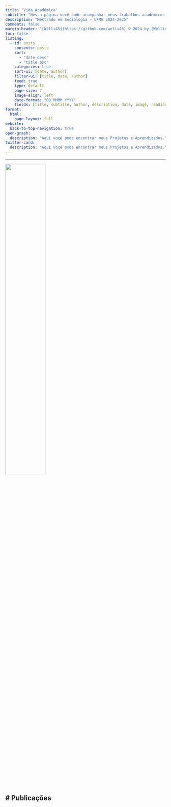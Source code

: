 ```yaml
---
title: 'Vida Acadêmica'
subtitle: "Nessa página você pode acompanhar meus trabalhos acadêmicos na área de sociologia, bem como divulgações de palestras, cursos e demais informações sobre minha trajetória acadêmica como estudante de Sociologia na UFMG."
description: "Mestrado em Sociologia - UFMG 2024-2025"
comments: false
margin-header: "[Welli45](https://github.com/welli45) © 2024 by [Wellington S.](https://github.com/welli45)"
toc: false
listing:
  - id: posts
    contents: posts
    sort: 
      - "date desc"
      - "title asc"
    categories: true
    sort-ui: [date, author]
    filter-ui: [title, date, author]
    feed: true
    type: default
    page-size: 7
    image-align: left
    date-format: "DD MMMM YYYY"
    fields: [title, subtitle, author, description, date, image, reading-time]
format:
  html:
    page-layout: full
website:
  back-to-top-navigation: true
open-graph:
  description: "Aqui você pode encontrar meus Projetos e Aprendizados."
twitter-card:
  description: "Aqui você pode encontrar meus Projetos e Aprendizados."
---
```


***
![](Logo_UFMG.png){fig-alt="R" width=50%}

# Publicações
---

<!-- ### Featured Posts
:::{#featured}
:::

<br></br>
--- -->
<br></br>

<!-- ### All Posts -->
:::{#posts}
:::
